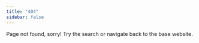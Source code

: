 ```yaml
---
title: "404"
sidebar: false
---
```


Page not found, sorry! Try the search or navigate back to the base website.